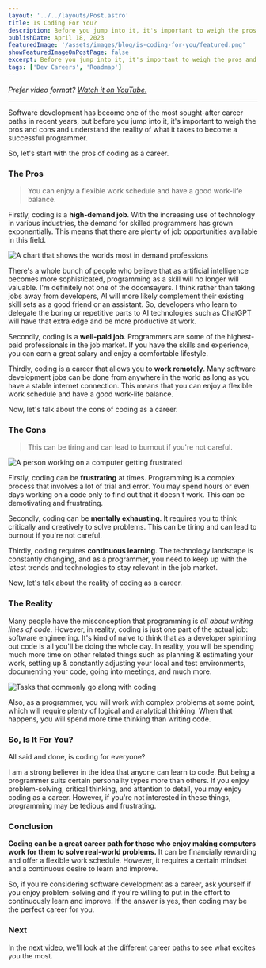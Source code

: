 ```yaml
---
layout: '../../layouts/Post.astro'
title: Is Coding For You?
description: Before you jump into it, it's important to weigh the pros and cons and understand the reality of what it takes to become a successful programmer.
publishDate: April 18, 2023
featuredImage: '/assets/images/blog/is-coding-for-you/featured.png'
showFeaturedImageOnPostPage: false
excerpt: Before you jump into it, it's important to weigh the pros and cons and understand the reality of what it takes to become a successful programmer.
tags: ['Dev Careers', 'Roadmap']
---
```



<YTEmbed videoId="znY8kzDYgOk" />

_Prefer video format? [Watch it on YouTube.](https://youtu.be/znY8kzDYgOk)_

---

Software development has become one of the most sought-after career paths in recent years, but before you jump into it, it's important to weigh the pros and cons and understand the reality of what it takes to become a successful programmer.

So, let's start with the pros of coding as a career.

### The Pros

> You can enjoy a flexible work schedule and have a good work-life balance.

Firstly, coding is a **high-demand job**. With the increasing use of technology in various industries, the demand for skilled programmers has grown exponentially. This means that there are plenty of job opportunities available in this field.

![A chart that shows the worlds most in demand professions](/assets/images/blog/is-coding-for-you/software-developer-demand.jpeg)

There's a whole bunch of people who believe that as artificial intelligence becomes more sophisticated, programming as a skill will no longer will valuable. I'm definitely not one of the doomsayers. I think rather than taking jobs away from developers, AI will more likely complement their existing skill sets as a good friend or an assistant. So, developers who learn to delegate the boring or repetitive parts to AI technologies such as ChatGPT will have that extra edge and be more productive at work.

Secondly, coding is a **well-paid job**. Programmers are some of the highest-paid professionals in the job market. If you have the skills and experience, you can earn a great salary and enjoy a comfortable lifestyle.

Thirdly, coding is a career that allows you to **work remotely**. Many software development jobs can be done from anywhere in the world as long as you have a stable internet connection. This means that you can enjoy a flexible work schedule and have a good work-life balance.

Now, let's talk about the cons of coding as a career.

### The Cons

> This can be tiring and can lead to burnout if you're not careful.

![A person working on a computer getting frustrated](/assets/images/blog/is-coding-for-you/frustrating.jpeg)

Firstly, coding can be **frustrating** at times. Programming is a complex process that involves a lot of trial and error. You may spend hours or even days working on a code only to find out that it doesn't work. This can be demotivating and frustrating.

Secondly, coding can be **mentally exhausting**. It requires you to think critically and creatively to solve problems. This can be tiring and can lead to burnout if you're not careful.

Thirdly, coding requires **continuous learning**. The technology landscape is constantly changing, and as a programmer, you need to keep up with the latest trends and technologies to stay relevant in the job market.

Now, let's talk about the reality of coding as a career.

### The Reality

Many people have the misconception that programming is _all about writing lines of code_. However, in reality, coding is just one part of the actual job: software engineering. It's kind of naive to think that as a developer spinning out code is all you'll be doing the whole day. In reality, you will be spending much more time on other related things such as planning & estimating your work, setting up & constantly adjusting your local and test environments, documenting your code, going into meetings, and much more.

![Tasks that commonly go along with coding](/assets/images/blog/is-coding-for-you/reality.jpeg)

Also, as a programmer, you will work with complex problems at some point, which will require plenty of logical and analytical thinking. When that happens, you will spend more time thinking than writing code.

### So, Is It For You?

All said and done, is coding for everyone?

I am a strong believer in the idea that anyone can learn to code. But being a programmer suits certain personality types more than others. If you enjoy problem-solving, critical thinking, and attention to detail, you may enjoy coding as a career. However, if you're not interested in these things, programming may be tedious and frustrating.

### Conclusion

**Coding can be a great career path for those who enjoy making computers work for them to solve real-world problems.** It can be financially rewarding and offer a flexible work schedule. However, it requires a certain mindset and a continuous desire to learn and improve.

So, if you're considering software development as a career, ask yourself if you enjoy problem-solving and if you're willing to put in the effort to continuously learn and improve. If the answer is yes, then coding may be the perfect career for you.

### Next

In the <a href="/posts/career-paths">next video</a>, we'll look at the different career paths to see what excites you the most.
